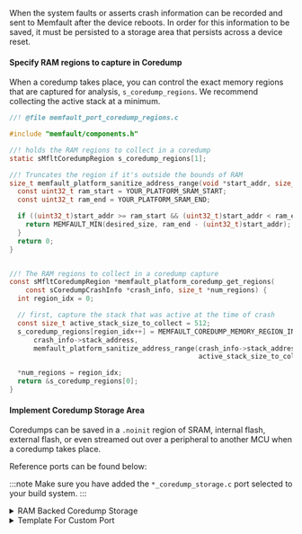 When the system faults or asserts crash information can be recorded
and sent to Memfault after the device reboots. In order for this information to be saved,
it must be persisted to a storage area that persists across a device reset.


#### Specify RAM regions to capture in Coredump

When a coredump takes place, you can control the exact memory regions that are captured for analysis, `s_coredump_regions`.
We recommend collecting the active stack at a minimum.

```c
//! @file memfault_port_coredump_regions.c

#include "memfault/components.h"

//! holds the RAM regions to collect in a coredump
static sMfltCoredumpRegion s_coredump_regions[1];

//! Truncates the region if it's outside the bounds of RAM
size_t memfault_platform_sanitize_address_range(void *start_addr, size_t desired_size) {
  const uint32_t ram_start = YOUR_PLATFORM_SRAM_START;
  const uint32_t ram_end = YOUR_PLATFORM_SRAM_END;

  if ((uint32_t)start_addr >= ram_start && (uint32_t)start_addr < ram_end) {
    return MEMFAULT_MIN(desired_size, ram_end - (uint32_t)start_addr);
  }
  return 0;
}


//! The RAM regions to collect in a coredump capture
const sMfltCoredumpRegion *memfault_platform_coredump_get_regions(
    const sCoredumpCrashInfo *crash_info, size_t *num_regions) {
  int region_idx = 0;

  // first, capture the stack that was active at the time of crash
  const size_t active_stack_size_to_collect = 512;
  s_coredump_regions[region_idx++] = MEMFAULT_COREDUMP_MEMORY_REGION_INIT(
      crash_info->stack_address,
      memfault_platform_sanitize_address_range(crash_info->stack_address,
                                               active_stack_size_to_collect));

  *num_regions = region_idx;
  return &s_coredump_regions[0];
}
```

#### Implement Coredump Storage Area

Coredumps can be saved in a `.noinit` region of SRAM, internal flash, external flash,
or even streamed out over a peripheral to another MCU when a coredump takes place.

Reference ports can be found below:

:::note
Make sure you have added the `*_coredump_storage.c` port selected to your build system.
:::

<details>
  <summary>RAM Backed Coredump Storage</summary>

```c
//! @file memfault_port_coredump_storage.c

//! Must be added to linker scripts noinit region
MEMFAULT_PUT_IN_SECTION(".noinit") MEMFAULT_ALIGNED(8)
static uint8_t s_ram_backed_coredump_region[MEMFAULT_RAM_BACKED_COREDUMP_SIZE];

void memfault_platform_coredump_storage_get_info(sMfltCoredumpStorageInfo *info) {
  *info = (sMfltCoredumpStorageInfo) {
    .size = sizeof(s_ram_backed_coredump_region),
  };
}

bool memfault_platform_coredump_storage_read(uint32_t offset, void *data,
                                             size_t read_len) {
  if ((offset + read_len) > sizeof(s_ram_backed_coredump_region)) {
    return false;
  }

  const uint8_t *read_ptr = &s_ram_backed_coredump_region[offset];
  memcpy(data, read_ptr, read_len);
  return true;
}


bool memfault_platform_coredump_storage_erase(uint32_t offset, size_t erase_size) {
  if ((offset + erase_size) > sizeof(s_ram_backed_coredump_region)) {
    return false;
  }

  uint8_t *erase_ptr = &s_ram_backed_coredump_region[offset];
  memset(erase_ptr, 0x0, erase_size);
  return true;
}

bool memfault_platform_coredump_storage_write(uint32_t offset, const void *data,
                                              size_t data_len) {
  if ((offset + data_len) > sizeof(s_ram_backed_coredump_region)) {
    return false;
  }

  uint8_t *write_ptr = &s_ram_backed_coredump_region[offset];
  memcpy(write_ptr, data, data_len);
  return true;
}

void memfault_platform_coredump_storage_clear(void) {
  const uint8_t clear_byte = 0x0;
  memfault_platform_coredump_storage_write(0, &clear_byte, sizeof(clear_byte));
}
```

</details>

<details>

<summary>Template For Custom Port</summary>

```c
//! @file memfault_port_coredump_storage.c

void memfault_platform_coredump_storage_get_info(sMfltCoredumpStorageInfo *info) {
  *info = (sMfltCoredumpStorageInfo) {
    .size = /* size of coredump storage area */,
  };
}

bool memfault_platform_coredump_storage_read(uint32_t offset, void *data,
                                             size_t read_len) {
}

bool memfault_platform_coredump_storage_erase(uint32_t offset, size_t erase_size) {
}

bool memfault_platform_coredump_storage_write(uint32_t offset, const void *data,
                                              size_t data_len) {
}

void memfault_platform_coredump_storage_clear(void) {
}
```

</details>

